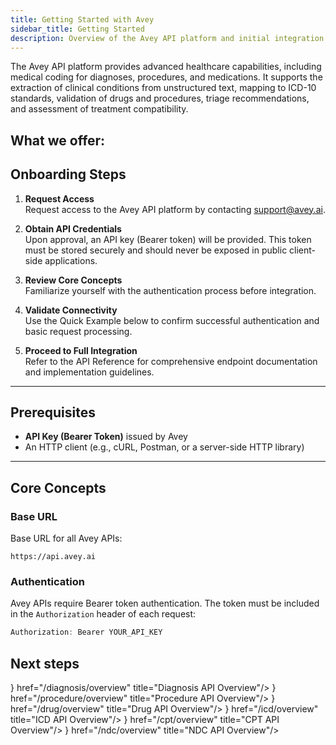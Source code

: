 ```yaml
---
title: Getting Started with Avey
sidebar_title: Getting Started
description: Overview of the Avey API platform and initial integration steps.
---
```


The Avey API platform provides advanced healthcare capabilities, including medical coding for diagnoses, procedures, and medications. It supports the extraction of clinical conditions from unstructured text, mapping to ICD-10 standards, validation of drugs and procedures, triage recommendations, and assessment of treatment compatibility.

## What we offer:
<Cards>
  <Card
    title="Diagnostic API"
    href="/diagnosis/overview"
    description="Conversational AI for clinical data gathering and differential diagnosis generation"
  />
  <Card
    title="CPT API (coming soon)"
    href="/cpt/overview"
    description="Automatic CPT code identification for medical procedures"
  />
  <Card
    title="ICD API (coming soon)"
    href="/icd/overview"
    description="ICD code extraction from symptom and diagnosis descriptions"
  />
  <Card
    title="NDC API (coming soon)"
    href="/ndc/overview"
    description="Medication name to NDC code conversion"
  />
  <Card
    title="Drug API (coming soon)"
    href="/drug/overview"
    description="Medication validation, interactions, and contraindications"
  />
  <Card
    title="Procedure API (coming soon)"
    href="/procedure/overview"
    description="Procedure validation and medical necessity checking"
  />
</Cards>

## Onboarding Steps

1. **Request Access**  
   Request access to the Avey API platform by contacting support@avey.ai.

2. **Obtain API Credentials**  
   Upon approval, an API key (Bearer token) will be provided. This token must be stored securely and should never be exposed in public client-side applications.

3. **Review Core Concepts**  
   Familiarize yourself with the authentication process before integration.

4. **Validate Connectivity**  
   Use the Quick Example below to confirm successful authentication and basic request processing.

5. **Proceed to Full Integration**  
   Refer to the API Reference for comprehensive endpoint documentation and implementation guidelines.

---

## Prerequisites

- **API Key (Bearer Token)** issued by Avey  
- An HTTP client (e.g., cURL, Postman, or a server-side HTTP library)  

---

## Core Concepts

### Base URL

Base URL for all Avey APIs:

```http
https://api.avey.ai
```


### Authentication
Avey APIs require Bearer token authentication. The token must be included in the `Authorization` header of each request:

```javascript
Authorization: Bearer YOUR_API_KEY
```



## Next steps

<Cards className="grid grid-cols-3 ">
  <Card
      className="flex items-center gap-2 group transition-all duration-300 hover:[&>div]:bg-fd-info [&>div]:transition-all [&>div]:duration-300"
   icon={        <svg
          width="24"
          height="24"
          viewBox="0 0 24 24"
          fill="none"
          className="text-fd-info group-hover:text-white"
          xmlns="http://www.w3.org/2000/svg"
        >
          <path
            d="M9.46984 7.46984C9.74445 7.19524 10.1792 7.17778 10.4737 7.41809L10.5304 7.46984L14.5304 11.4698L14.5821 11.5265C14.8225 11.8211 14.805 12.2558 14.5304 12.5304L10.5304 16.5304C10.2375 16.8233 9.76274 16.8233 9.46984 16.5304C9.17695 16.2375 9.17695 15.7627 9.46984 15.4698L12.9396 12.0001L9.46984 8.53039L9.41809 8.47375C9.17778 8.17917 9.19524 7.74445 9.46984 7.46984Z"
            fill="currentColor"
          />
        </svg>} href="/diagnosis/overview" title="Diagnosis API Overview"/>
    <Card
      className="flex items-center gap-2 group transition-all duration-300 hover:[&>div]:bg-fd-info [&>div]:transition-all [&>div]:duration-300"
   icon={        <svg
          width="24"
          height="24"
          viewBox="0 0 24 24"
          fill="none"
          className="text-fd-info group-hover:text-white"
          xmlns="http://www.w3.org/2000/svg"
        >
          <path
            d="M9.46984 7.46984C9.74445 7.19524 10.1792 7.17778 10.4737 7.41809L10.5304 7.46984L14.5304 11.4698L14.5821 11.5265C14.8225 11.8211 14.805 12.2558 14.5304 12.5304L10.5304 16.5304C10.2375 16.8233 9.76274 16.8233 9.46984 16.5304C9.17695 16.2375 9.17695 15.7627 9.46984 15.4698L12.9396 12.0001L9.46984 8.53039L9.41809 8.47375C9.17778 8.17917 9.19524 7.74445 9.46984 7.46984Z"
            fill="currentColor"
          />
        </svg>} href="/procedure/overview" title="Procedure API Overview"/>
    <Card
      className="flex items-center gap-2 group transition-all duration-300 hover:[&>div]:bg-fd-info [&>div]:transition-all [&>div]:duration-300"
   icon={        <svg
          width="24"
          height="24"
          viewBox="0 0 24 24"
          fill="none"
          className="text-fd-info group-hover:text-white"
          xmlns="http://www.w3.org/2000/svg"
        >
          <path
            d="M9.46984 7.46984C9.74445 7.19524 10.1792 7.17778 10.4737 7.41809L10.5304 7.46984L14.5304 11.4698L14.5821 11.5265C14.8225 11.8211 14.805 12.2558 14.5304 12.5304L10.5304 16.5304C10.2375 16.8233 9.76274 16.8233 9.46984 16.5304C9.17695 16.2375 9.17695 15.7627 9.46984 15.4698L12.9396 12.0001L9.46984 8.53039L9.41809 8.47375C9.17778 8.17917 9.19524 7.74445 9.46984 7.46984Z"
            fill="currentColor"
          />
        </svg>} href="/drug/overview" title="Drug API Overview"/>
    <Card
      className="flex items-center gap-2 group transition-all duration-300 hover:[&>div]:bg-fd-info [&>div]:transition-all [&>div]:duration-300"
   icon={        <svg
          width="24"
          height="24"
          viewBox="0 0 24 24"
          fill="none"
          className="text-fd-info group-hover:text-white"
          xmlns="http://www.w3.org/2000/svg"
        >
          <path
            d="M9.46984 7.46984C9.74445 7.19524 10.1792 7.17778 10.4737 7.41809L10.5304 7.46984L14.5304 11.4698L14.5821 11.5265C14.8225 11.8211 14.805 12.2558 14.5304 12.5304L10.5304 16.5304C10.2375 16.8233 9.76274 16.8233 9.46984 16.5304C9.17695 16.2375 9.17695 15.7627 9.46984 15.4698L12.9396 12.0001L9.46984 8.53039L9.41809 8.47375C9.17778 8.17917 9.19524 7.74445 9.46984 7.46984Z"
            fill="currentColor"
          />
        </svg>} href="/icd/overview" title="ICD API Overview"/>
    <Card
      className="flex items-center gap-2 group transition-all duration-300 hover:[&>div]:bg-fd-info [&>div]:transition-all [&>div]:duration-300"
   icon={        <svg
          width="24"
          height="24"
          viewBox="0 0 24 24"
          fill="none"
          className="text-fd-info group-hover:text-white"
          xmlns="http://www.w3.org/2000/svg"
        >
          <path
            d="M9.46984 7.46984C9.74445 7.19524 10.1792 7.17778 10.4737 7.41809L10.5304 7.46984L14.5304 11.4698L14.5821 11.5265C14.8225 11.8211 14.805 12.2558 14.5304 12.5304L10.5304 16.5304C10.2375 16.8233 9.76274 16.8233 9.46984 16.5304C9.17695 16.2375 9.17695 15.7627 9.46984 15.4698L12.9396 12.0001L9.46984 8.53039L9.41809 8.47375C9.17778 8.17917 9.19524 7.74445 9.46984 7.46984Z"
            fill="currentColor"
          />
        </svg>} href="/cpt/overview" title="CPT API Overview"/>
    <Card
      className="flex items-center gap-2 group transition-all duration-300 hover:[&>div]:bg-fd-info [&>div]:transition-all [&>div]:duration-300"
   icon={        <svg
          width="24"
          height="24"
          viewBox="0 0 24 24"
          fill="none"
          className="text-fd-info group-hover:text-white"
          xmlns="http://www.w3.org/2000/svg"
        >
          <path
            d="M9.46984 7.46984C9.74445 7.19524 10.1792 7.17778 10.4737 7.41809L10.5304 7.46984L14.5304 11.4698L14.5821 11.5265C14.8225 11.8211 14.805 12.2558 14.5304 12.5304L10.5304 16.5304C10.2375 16.8233 9.76274 16.8233 9.46984 16.5304C9.17695 16.2375 9.17695 15.7627 9.46984 15.4698L12.9396 12.0001L9.46984 8.53039L9.41809 8.47375C9.17778 8.17917 9.19524 7.74445 9.46984 7.46984Z"
            fill="currentColor"
          />
        </svg>} href="/ndc/overview" title="NDC API Overview"/>
</Cards>
